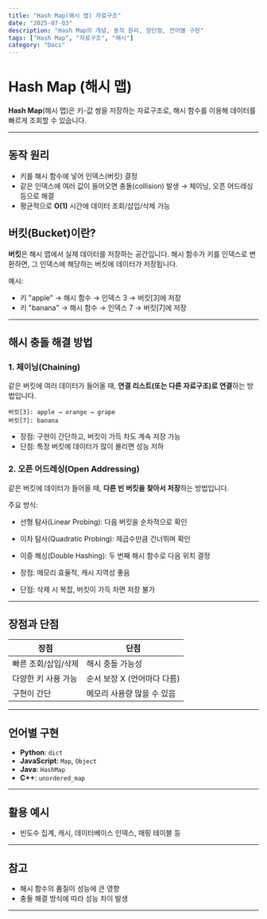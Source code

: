 ```yaml
---
title: "Hash Map(해시 맵) 자료구조"
date: "2025-07-03"
description: "Hash Map의 개념, 동작 원리, 장단점, 언어별 구현"
tags: ["Hash Map", "자료구조", "해시"]
category: "Docs"
---
```


# Hash Map (해시 맵)

**Hash Map**(해시 맵)은 키-값 쌍을 저장하는 자료구조로, 해시 함수를 이용해 데이터를 빠르게 조회할 수 있습니다.

---

## 동작 원리

- 키를 해시 함수에 넣어 인덱스(버킷) 결정
- 같은 인덱스에 여러 값이 들어오면 충돌(collision) 발생 → 체이닝, 오픈 어드레싱 등으로 해결
- 평균적으로 **O(1)** 시간에 데이터 조회/삽입/삭제 가능

## 버킷(Bucket)이란?

**버킷**은 해시 맵에서 실제 데이터를 저장하는 공간입니다. 해시 함수가 키를 인덱스로 변환하면, 그 인덱스에 해당하는 버킷에 데이터가 저장됩니다.

예시:

- 키 "apple" → 해시 함수 → 인덱스 3 → 버킷[3]에 저장
- 키 "banana" → 해시 함수 → 인덱스 7 → 버킷[7]에 저장

---

## 해시 충돌 해결 방법

### 1. 체이닝(Chaining)

같은 버킷에 여러 데이터가 들어올 때, **연결 리스트(또는 다른 자료구조)로 연결**하는 방법입니다.

```
버킷[3]: apple → orange → grape
버킷[7]: banana
```

- 장점: 구현이 간단하고, 버킷이 가득 차도 계속 저장 가능
- 단점: 특정 버킷에 데이터가 많이 몰리면 성능 저하

### 2. 오픈 어드레싱(Open Addressing)

같은 버킷에 데이터가 들어올 때, **다른 빈 버킷을 찾아서 저장**하는 방법입니다.

주요 방식:

- 선형 탐사(Linear Probing): 다음 버킷을 순차적으로 확인
- 이차 탐사(Quadratic Probing): 제곱수만큼 건너뛰며 확인
- 이중 해싱(Double Hashing): 두 번째 해시 함수로 다음 위치 결정

- 장점: 메모리 효율적, 캐시 지역성 좋음
- 단점: 삭제 시 복잡, 버킷이 가득 차면 저장 불가

---

## 장점과 단점

<table>
  <thead>
    <tr>
      <th>장점</th>
      <th>단점</th>
    </tr>
  </thead>
  <tbody>
    <tr>
      <td>빠른 조회/삽입/삭제</td>
      <td>해시 충돌 가능성</td>
    </tr>
    <tr>
      <td>다양한 키 사용 가능</td>
      <td>순서 보장 X (언어마다 다름)</td>
    </tr>
    <tr>
      <td>구현이 간단</td>
      <td>메모리 사용량 많을 수 있음</td>
    </tr>
  </tbody>
</table>

---

## 언어별 구현

- **Python**: `dict`
- **JavaScript**: `Map`, `Object`
- **Java**: `HashMap`
- **C++**: `unordered_map`

---

## 활용 예시

- 빈도수 집계, 캐시, 데이터베이스 인덱스, 매핑 테이블 등

---

## 참고

- 해시 함수의 품질이 성능에 큰 영향
- 충돌 해결 방식에 따라 성능 차이 발생

---
